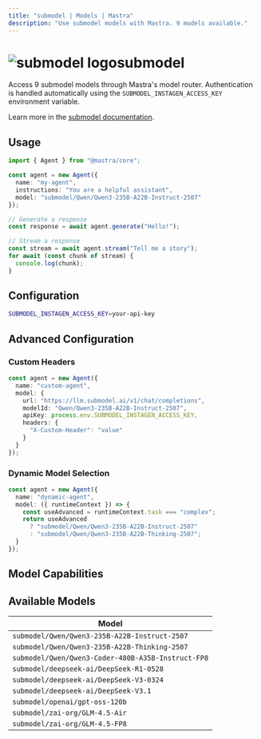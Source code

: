 ```yaml
---
title: "submodel | Models | Mastra"
description: "Use submodel models with Mastra. 9 models available."
---
```



# <img src="https://models.dev/logos/submodel.svg" alt="submodel logo" className="inline w-8 h-8 mr-2 align-middle dark:invert dark:brightness-0 dark:contrast-200" />submodel

Access 9 submodel models through Mastra's model router. Authentication is handled automatically using the `SUBMODEL_INSTAGEN_ACCESS_KEY` environment variable.

Learn more in the [submodel documentation](https://submodel.gitbook.io).

## Usage

```typescript
import { Agent } from "@mastra/core";

const agent = new Agent({
  name: "my-agent",
  instructions: "You are a helpful assistant",
  model: "submodel/Qwen/Qwen3-235B-A22B-Instruct-2507"
});

// Generate a response
const response = await agent.generate("Hello!");

// Stream a response
const stream = await agent.stream("Tell me a story");
for await (const chunk of stream) {
  console.log(chunk);
}
```

## Configuration

```bash
SUBMODEL_INSTAGEN_ACCESS_KEY=your-api-key
```

## Advanced Configuration

### Custom Headers

```typescript
const agent = new Agent({
  name: "custom-agent",
  model: {
    url: "https://llm.submodel.ai/v1/chat/completions",
    modelId: "Qwen/Qwen3-235B-A22B-Instruct-2507",
    apiKey: process.env.SUBMODEL_INSTAGEN_ACCESS_KEY,
    headers: {
      "X-Custom-Header": "value"
    }
  }
});
```

### Dynamic Model Selection

```typescript
const agent = new Agent({
  name: "dynamic-agent",
  model: ({ runtimeContext }) => {
    const useAdvanced = runtimeContext.task === "complex";
    return useAdvanced 
      ? "submodel/Qwen/Qwen3-235B-A22B-Instruct-2507"
      : "submodel/Qwen/Qwen3-235B-A22B-Thinking-2507";
  }
});
```

## Model Capabilities

<ProviderCapabilitiesTable providerId="submodel" limit={10} />

## Available Models

| Model |
|-------|
| `submodel/Qwen/Qwen3-235B-A22B-Instruct-2507` |
| `submodel/Qwen/Qwen3-235B-A22B-Thinking-2507` |
| `submodel/Qwen/Qwen3-Coder-480B-A35B-Instruct-FP8` |
| `submodel/deepseek-ai/DeepSeek-R1-0528` |
| `submodel/deepseek-ai/DeepSeek-V3-0324` |
| `submodel/deepseek-ai/DeepSeek-V3.1` |
| `submodel/openai/gpt-oss-120b` |
| `submodel/zai-org/GLM-4.5-Air` |
| `submodel/zai-org/GLM-4.5-FP8` |
